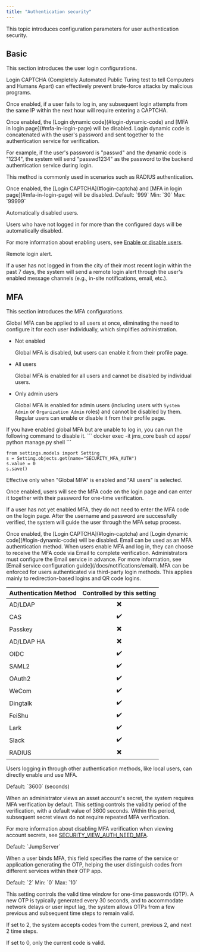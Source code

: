 ```yaml
---
title: "Authentication security"
---
```


This topic introduces configuration parameters for user authentication security.

## Basic
This section introduces the user login configurations.

<ParamField path="Login CAPTCHA" type="boolean">
  Login CAPTCHA (Completely Automated Public Turing test to tell Computers and Humans Apart) can effectively prevent brute-force attacks by malicious programs.

  Once enabled, if a user fails to log in, any subsequent login attempts from the same IP within the next hour will require entering a CAPTCHA.

  <Note>
  Once enabled, the [Login dynamic code](#login-dynamic-code) and [MFA in login page](#mfa-in-login-page) will be disabled.
  </Note>
</ParamField>

<ParamField path="Login dynamic code" type="boolean">
  Login dynamic code is concatenated with the user's password and sent together to the authentication service for verification.

  For example, if the user's password is "passwd" and the dynamic code is "1234", the system will send "passwd1234" as the password to the backend authentication service during login.

  This method is commonly used in scenarios such as RADIUS authentication.

  <Note>
  Once enabled, the [Login CAPTCHA](#login-captcha) and [MFA in login page](#mfa-in-login-page) will be disabled.
  </Note>
</ParamField>

<ParamField path="Auto disable threshold (day)" type="number" required>
  Default: `999` Min: `30` Max: `99999`

  Automatically disabled users. 

  Users who have not logged in for more than the configured days will be automatically disabled.

  For more information about enabling users, see [Enable or disable users](/docs/users/enable-disable-users).
</ParamField>

<ParamField path="Suspicious login verification" type="boolean">
  Remote login alert. 

  If a user has not logged in from the city of their most recent login within the past 7 days, the system will send a remote login alert through the user's enabled message channels (e.g., in-site notifications, email, etc.).
</ParamField>

## MFA

This section introduces the MFA configurations.

<ParamField path="Global MFA" type="string">
  Global MFA can be applied to all users at once, eliminating the need to configure it for each user individually, which simplifies administration.

  - Not enabled

    Global MFA is disabled, but users can enable it from their profile page.

  - All users

    Global MFA is enabled for all users and cannot be disabled by individual users.

  - Only admin users

    Global MFA is enabled for admin users (including users with `System Admin` or `Organization Admin` roles) and cannot be disabled by them. Regular users can enable or disable it from their profile page.

  <Note>
  If you have enabled global MFA but are unable to log in, you can run the following command to disable it.
  ```
  docker exec -it jms_core bash
  cd apps/
  python manage.py shell
  ```

  ```
  from settings.models import Setting
  s = Setting.objects.get(name="SECURITY_MFA_AUTH")
  s.value = 0
  s.save()
  ```
  </Note>
</ParamField>

<ParamField path="MFA in login page" type="boolean">
  Effective only when "Global MFA" is enabled and "All users" is selected.

  Once enabled, users will see the MFA code on the login page and can enter it together with their password for one-time verification.

  If a user has not yet enabled MFA, they do not need to enter the MFA code on the login page. After the username and password are successfully verified, the system will guide the user through the MFA setup process.

  <Note>
  Once enabled, the [Login CAPTCHA](#login-captcha) and [Login dynamic code](#login-dynamic-code) will be disabled.
  </Note>
</ParamField>

<ParamField path="MFA via email" type="boolean">
  Email can be used as an MFA authentication method. When users enable MFA and log in, they can choose to receive the MFA code via Email to complete verification.

  <Note>
  Administrators must configure the Email service in advance. For more information, see [Email service configuration guide](/docs/notifications/email).
  </Note>
</ParamField>

<ParamField path="Third-party login MFA" type="boolean">
  MFA can be enforced for users authenticated via third-party login methods. This applies mainly to redirection-based logins and QR code logins.
</ParamField>

|Authentication Method|Controlled by this setting|
|:---|:---:|
|AD/LDAP|✖️|
|CAS|✔️|
|Passkey|✖️|
|AD/LDAP HA|✖️|
|OIDC|✔️|
|SAML2|✔️|
|OAuth2|✔️|
|WeCom|✔️|
|Dingtalk|✔️|
|FeiShu|✔️|
|Lark|✔️|
|Slack|✔️|
|RADIUS|✖️|

Users logging in through other authentication methods, like local users, can directly enable and use MFA.

<ParamField path="MFA verify TTL" type="number" required>
  Default: `3600` (seconds)

  When an administrator views an asset account's secret, the system requires MFA verification by default. This setting controls the validity period of the verification, with a default value of 3600 seconds. Within this period, subsequent secret views do not require repeated MFA verification.

  For more information about disabling MFA verification when viewing account secrets, see [SECURITY_VIEW_AUTH_NEED_MFA](/docs/configuration#security_view_auth_need_mfa).
</ParamField>

<ParamField path="OTP issuer name" type="string">
  Default: `JumpServer`

  When a user binds MFA, this field specifies the name of the service or application generating the OTP, helping the user distinguish codes from different services within their OTP app.
</ParamField>

<ParamField path="OTP valid window" type="number" required>
  Default: `2` Min: `0` Max: `10`

  This setting controls the valid time window for one-time passwords (OTP). A new OTP is typically generated every 30 seconds, and to accommodate network delays or user input lag, the system allows OTPs from a few previous and subsequent time steps to remain valid.

  If set to 2, the system accepts codes from the current, previous 2, and next 2 time steps.

  If set to 0, only the current code is valid.
</ParamField>